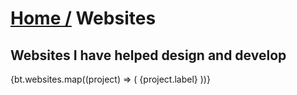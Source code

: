 
# <span className="not-prose transition-all text-muted-foreground hover:text-accent-foreground">[Home /](/)</span> Websites

## Websites I have helped design and develop

<div className="not-prose grid gap-3 mt-12">
  {bt.websites.map((project) => (
    <OutLink href={project.href} key={project.label} desc={project.desc}>
      {project.label}
    </OutLink>
  ))}
</div>
